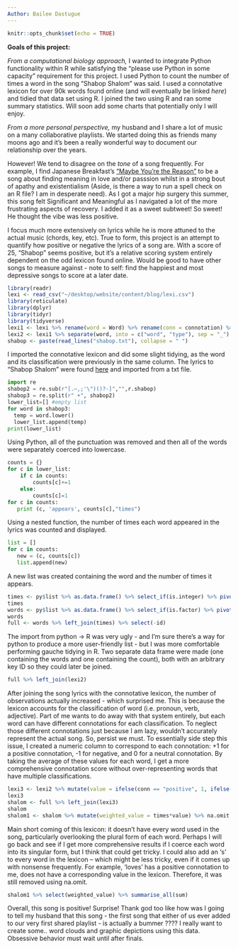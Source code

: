 ```yaml
---
Author: Bailee Dastugue
---
```


```r
knitr::opts_chunk$set(echo = TRUE)
```

__Goals of this project:__

*From a computational biology approach,* I wanted to integrate Python functionality within R while satisfying the "please use Python in some capacity" requirement for this project. I used Python to count the number of times a word in the song "Shabop Shalom" was said. I used a connotative lexicon for over 90k words found online (and will eventually be linked *here*) and tidied that data set using R. I joined the two using R and ran some summary statistics. Will soon add some charts that potentially only I will enjoy.


*From a more personal perspective,* my husband and I share a lot of music on a many collaborative playlists. We started doing this as friends many moons ago and it's been a really wonderful way to document our relationship over the years.


However! We tend to disagree on the *tone* of a song frequently. For example, I find Japanese Breakfast's ["Maybe You're the Reason"](https://open.spotify.com/track/7xKjdvYaJ1tvwNXRTAZs78?si=rSNHKuD_TTqDYeQ8SoQSow) to be a song about finding meaning in love and/or passsion whilst in a strong bout of apathy and existentialism (Aside, is there a  way to run a spell check on an R file? I am in desperate need). As I got a major hip surgery this summer, this song felt Significant and Meaningful as I navigated a lot of the more frustrating aspects of recovery. I added it as a sweet subtweet! So sweet! He thought the vibe was less positive.



I focus much more extensively on lyrics while he is more attuned to the actual music (chords, key, etc). True to form, this project is an attempt to quantify how positive or negative the lyrics of a song are. With a score of 25, "Shabop" seems positive, but it's a relative scoring system entirely dependent on the odd lexicon found online. Would be good to have other songs to measure against - note to self: find the happiest and most depressive songs to score at a later date.


```R
library(readr)
lexi <- read_csv("~/desktop/website/content/blog/lexi.csv")
library(reticulate)
library(dplyr)
library(tidyr)
library(tidyverse)
lexi1 <- lexi %>% rename(word = Word) %>% rename(conn = connotation) %>% glimpse()
lexi2 <- lexi1 %>% separate(word, into = c("word", "type"), sep = "_") %>% mutate_if(is.character, as.factor) %>% glimpse()
shabop <- paste(read_lines("shabop.txt"), collapse = " ")
```
I imported the connotative lexicon and did some slight tidying, as the word and its classification were previously in the same column. The lyrics to "Shabop Shalom" were found [here](https://genius.com/13830611) and imported from a txt file.

```python
import re
shabop2 = re.sub(r"[.—,;'\")()?-]","",r.shabop)
shabop3 = re.split(r" +", shabop2)
lower_list=[] #empty list
for word in shabop3:
  temp = word.lower()
  lower_list.append(temp)
print(lower_list)
```
Using Python, all of the punctuation was removed and then all of the words were separately coerced into lowercase.


```python
counts = {}
for c in lower_list:
    if c in counts:
        counts[c]+=1
    else:
        counts[c]=1
for c in counts:
   print (c, 'appears', counts[c],"times")
```
Using a nested function, the number of times each word appeared in the lyrics was counted and displayed.

```python
list = []
for c in counts:
   new = (c, counts[c])
   list.append(new)
```
A new list was created containing the word and the number of times it appears.

```r
times <- py$list %>% as.data.frame() %>% select_if(is.integer) %>% pivot_longer(contains(c("X")), names_to = "name", values_to = "times") %>% mutate(id = row_number()) %>% select(-name)
times
words <- py$list %>% as.data.frame() %>% select_if(is.factor) %>% pivot_longer(contains(c("X")), names_to = "name", values_to = "word") %>% mutate(id = row_number()) %>% select(-name)
words
full <- words %>% left_join(times) %>% select(-id)
```
The import from python -> R was very ugly - and I'm sure there's a way for python to produce a more user-friendly list - but I was more comfortable performing gauche tidying in R. Two separate data frame were made (one containing the words and one containing the count), both with an arbitrary key ID so they could later be joined.


```r
full %>% left_join(lexi2)
```
After joining the song lyrics with the connotative lexicon, the number of observations actually increased - which  surprised me. This is because the lexicon accounts for the classification of word (i.e. pronoun, verb, adjective). Part of me wants to do away with that system entirely, but each word can have different connotations for each classification. To neglect those different connotations just because I am lazy, wouldn't accurately represent the actual song. So, persist we must. To essentially side step this issue, I created a numeric column to correspond to each connotation: +1 for a positive connotation, -1 for negative, and 0 for a neutral connotation. By taking the average of these values for each word, I get a more comprehensive connotation score without over-representing words that have multiple classifications.

```r
lexi3 <- lexi2 %>% mutate(value = ifelse(conn == "positive", 1, ifelse(conn == "negative", -1, 0))) %>% select(-conn) %>% group_by(word) %>%  summarise_at(vars(-type), funs(mean(., na.rm=TRUE))) %>% mutate_if(is.integer, as.double)
lexi3 
shalom <- full %>% left_join(lexi3)
shalom
shalom1 <- shalom %>% mutate(weighted_value = times*value) %>% na.omit
```
Main short coming of this lexicon: it doesn't have every word used in the song, particularly overlooking the plural form of each word. Perhaps I will go back and see if I get more comprehensive results if I coerce each word into its singular form, but I think that could get tricky. I could also add an 's' to every word in the lexicon -- which might be less tricky, even if it comes up with nonsense frequently. For example, 'loves' has a positive connotation to me, does not have a corresponding value in the lexicon. Therefore, it was still removed using na.omit. 

```r
shalom1 %>% select(weighted_value) %>% summarise_all(sum)
```

Overall, this song is positive! Surprise! Thank god too like how was I going to tell my husband that this song - the first song that either of us ever added to our very first shared playlist - is actually a bummer ???? I really want to create some.. word clouds and graphic depictions using this data. Obsessive behavior must wait until after finals.

